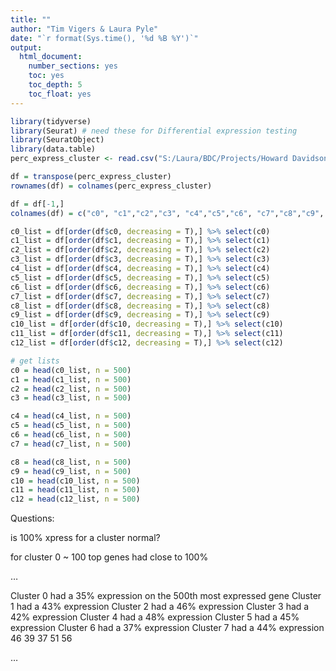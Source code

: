 ```yaml
---
title: ""
author: "Tim Vigers & Laura Pyle"
date: "`r format(Sys.time(), '%d %B %Y')`"
output:
  html_document:
    number_sections: yes
    toc: yes
    toc_depth: 5
    toc_float: yes
---
```


```r
library(tidyverse)
library(Seurat) # need these for Differential expression testing
library(SeuratObject)
library(data.table)
perc_express_cluster <- read.csv("S:/Laura/BDC/Projects/Howard Davidson/perc_express_cluster.csv")
```


```r
df = transpose(perc_express_cluster)
rownames(df) = colnames(perc_express_cluster)

df = df[-1,]
colnames(df) = c("c0", "c1","c2","c3", "c4","c5","c6", "c7","c8","c9", "c10","c11", "c12")

c0_list = df[order(df$c0, decreasing = T),] %>% select(c0)
c1_list = df[order(df$c1, decreasing = T),] %>% select(c1)
c2_list = df[order(df$c2, decreasing = T),] %>% select(c2)
c3_list = df[order(df$c3, decreasing = T),] %>% select(c3)
c4_list = df[order(df$c4, decreasing = T),] %>% select(c4)
c5_list = df[order(df$c5, decreasing = T),] %>% select(c5)
c6_list = df[order(df$c6, decreasing = T),] %>% select(c6)
c7_list = df[order(df$c7, decreasing = T),] %>% select(c7)
c8_list = df[order(df$c8, decreasing = T),] %>% select(c8)
c9_list = df[order(df$c9, decreasing = T),] %>% select(c9)
c10_list = df[order(df$c10, decreasing = T),] %>% select(c10)
c11_list = df[order(df$c11, decreasing = T),] %>% select(c11)
c12_list = df[order(df$c12, decreasing = T),] %>% select(c12)

# get lists
c0 = head(c0_list, n = 500)
c1 = head(c1_list, n = 500)
c2 = head(c2_list, n = 500)
c3 = head(c3_list, n = 500)

c4 = head(c4_list, n = 500)
c5 = head(c5_list, n = 500)
c6 = head(c6_list, n = 500)
c7 = head(c7_list, n = 500)

c8 = head(c8_list, n = 500)
c9 = head(c9_list, n = 500)
c10 = head(c10_list, n = 500)
c11 = head(c11_list, n = 500)
c12 = head(c12_list, n = 500)


```

Questions:

is 100% xpress for a cluster normal? 

for cluster 0 ~ 100 top genes had close to 100%




...



Cluster 0 had a 35% expression on the 500th most expressed gene 
Cluster 1 had a 43% expression 
Cluster 2 had a 46% expression 
Cluster 3 had a 42% expression
Cluster 4 had a 48% expression
Cluster 5 had a 45% expression
Cluster 6 had a 37% expression
Cluster 7 had a 44% expression
46
39
37
51
56




...
